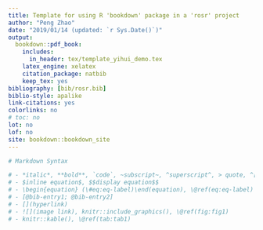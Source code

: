```yaml
--- 
title: Template for using R 'bookdown' package in a 'rosr' project
author: "Peng Zhao"
date: "2019/01/14 (updated: `r Sys.Date()`)"
output: 
  bookdown::pdf_book:
    includes:
      in_header: tex/template_yihui_demo.tex
    latex_engine: xelatex
    citation_package: natbib
    keep_tex: yes
bibliography: [bib/rosr.bib]
biblio-style: apalike
link-citations: yes
colorlinks: no  
# toc: no
lot: no
lof: no
site: bookdown::bookdown_site
---
```


```r
# Markdown Syntax

# - *italic*, **bold**, `code`, ~subscript~, ^superscript^, > quote, ^[footnote]
# - $inline equation$, $$display equation$$
# - \begin{equation} (\#eq:eq-label)\end(equation), \@ref(eq:eq-label)
# - [@bib-entry1; @bib-entry2]
# - [](hyperlink)
# - ![](image link), knitr::include_graphics(), \@ref(fig:fig1)
# - knitr::kable(), \@ref(tab:tab1)
```
